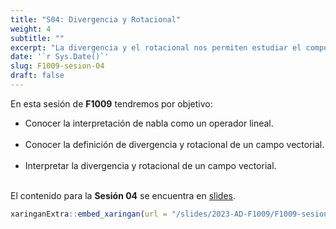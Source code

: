 ```yaml
---
title: "S04: Divergencia y Rotacional"
weight: 4
subtitle: ""
excerpt: "La divergencia y el rotacional nos permiten estudiar el comportamiento de campos vectoriales, y tienen una implicación importante por su relación mediante integrales que veremos más adelante."
date: '`r Sys.Date()`'
slug: F1009-sesion-04
draft: false
---
```


En esta sesión de __F1009__ tendremos por objetivo:

 * Conocer la interpretación de nabla como un operador lineal. <br/><br/>
 * Conocer la definición de divergencia y rotacional de un campo vectorial. <br/><br/>
 * Interpretar la divergencia y rotacional de un campo vectorial. <br/><br/>
 
El contenido para la **Sesión 04** se encuentra en [slides](/slides/2023-AD-F1009/F1009-sesion-04).

```r
xaringanExtra::embed_xaringan(url = "/slides/2023-AD-F1009/F1009-sesion-03", ratio = "4:3")
```